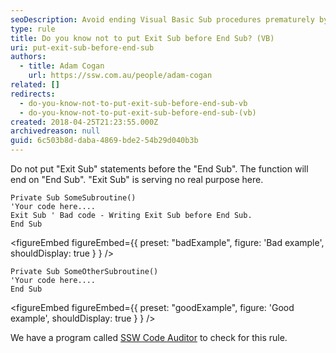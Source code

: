 ```yaml
---
seoDescription: Avoid ending Visual Basic Sub procedures prematurely by not placing "Exit Sub" statements before "End Sub". This unnecessary code can hinder program functionality.
type: rule
title: Do you know not to put Exit Sub before End Sub? (VB)
uri: put-exit-sub-before-end-sub
authors:
  - title: Adam Cogan
    url: https://ssw.com.au/people/adam-cogan
related: []
redirects:
  - do-you-know-not-to-put-exit-sub-before-end-sub-vb
  - do-you-know-not-to-put-exit-sub-before-end-sub-(vb)
created: 2018-04-25T21:23:55.000Z
archivedreason: null
guid: 6c503b8d-daba-4869-bde2-54b29d040b3b
---
```


Do not put "Exit Sub" statements before the "End Sub". The function will end on "End Sub". "Exit Sub" is serving no real purpose here.
```vbnet
Private Sub SomeSubroutine()
'Your code here....
Exit Sub ' Bad code - Writing Exit Sub before End Sub.
End Sub
```

<figureEmbed figureEmbed={{
  preset: "badExample",
  figure: 'Bad example',
  shouldDisplay: true
} } />


```vbnet
Private Sub SomeOtherSubroutine()
'Your code here....
End Sub
```

<figureEmbed figureEmbed={{
  preset: "goodExample",
  figure: 'Good example',
  shouldDisplay: true
} } />


We have a program called [SSW Code Auditor](https://www.ssw.com.au/ssw/CodeAuditor/Rules.aspx#ExitSub) to check for this rule.